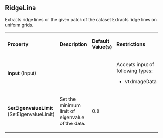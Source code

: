 
==RidgeLine==

Extracts ridge lines on the given patch of the dataset
Extracts ridge lines on uniform grids.


{| class="PropertiesTable" border="1" cellpadding="5"
|-
| '''Property'''
| '''Description'''
| '''Default Value(s)'''
| '''Restrictions'''

|-
|'''Input''' (Input)
|

|

|
Accepts input of following types:
* vtkImageData
|-
|'''SetEigenvalueLimit''' (SetEigenvalueLimit)
|
Set the minimum limit of eigenvalue of the data.
|
0.0
|


|}

